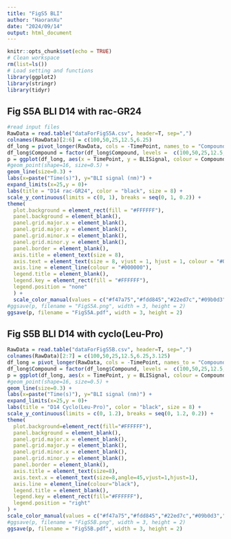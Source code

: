 ---
title: "FigS5 BLI"
author: "HaoranXu"
date: "2024/09/14"
output: html_document
---

```{r setup, include=FALSE}
knitr::opts_chunk$set(echo = TRUE)
# Clean workspace
rm(list=ls()) 
# Load setting and functions
library(ggplot2)
library(stringr)
library(tidyr)

```

## Fig S5A BLI D14 with rac-GR24

```{r}
#read input files
RawData = read.table("dataForFigS5A.csv", header=T, sep=",")
colnames(RawData)[2:6] = c(100,50,25,12.5,6.25)
df_long = pivot_longer(RawData, cols = -TimePoint, names_to = "Compound", values_to = "BLISignal")
df_long$Compound = factor(df_long$Compound, levels =  c(100,50,25,12.5,6.25))
p = ggplot(df_long, aes(x = TimePoint, y = BLISignal, colour = Compound, shape = Compound)) +
#geom_point(shape=16, size=0.5) +
geom_line(size=0.3) +
labs(x=paste("Time(s)"), y="BLI signal (nm)") +
expand_limits(x=25,y = 0)+
labs(title = "D14 rac-GR24", color = "black", size = 8) +
scale_y_continuous(limits = c(0, 1), breaks = seq(0, 1, 0.2)) +
theme(
  plot.background = element_rect(fill = "#FFFFFF"), 
  panel.background = element_blank(), 
  panel.grid.major.x = element_blank(),
  panel.grid.major.y = element_blank(), 
  panel.grid.minor.x = element_blank(), 
  panel.grid.minor.y = element_blank(),
  panel.border = element_blank(), 
  axis.title = element_text(size = 8),  
  axis.text = element_text(size = 8, vjust = 1, hjust = 1, colour = "#000000"), 
  axis.line = element_line(colour = "#000000"),
  legend.title = element_blank(),
  legend.key = element_rect(fill = "#FFFFFF"),
  legend.position = "none"
  ) +
  scale_color_manual(values = c("#f47a75","#fdd845","#22ed7c","#09b0d3","#1d27c9","#765005"))
#ggsave(p, filename = "FigS5A.png", width = 3, height = 2)
ggsave(p, filename = "FigS5A.pdf", width = 3, height = 2)
```

## Fig S5B BLI D14 with cyclo(Leu-Pro)

```{r}
RawData = read.table("dataForFigS5B.csv", header=T, sep=",")
colnames(RawData)[2:7] = c(100,50,25,12.5,6.25,3.125)
df_long = pivot_longer(RawData, cols = -TimePoint, names_to = "Compound", values_to = "BLISignal")
df_long$Compound = factor(df_long$Compound, levels =  c(100,50,25,12.5,6.25,3.125))
p = ggplot(df_long, aes(x = TimePoint, y = BLISignal, colour = Compound, shape = Compound)) +
#geom_point(shape=16, size=0.5) +
geom_line(size=0.3) +
labs(x=paste("Time(s)"), y="BLI signal (nm)") +
expand_limits(x=25,y = 0)+
labs(title = "D14 Cyclo(Leu-Pro)", color = "black", size = 8) +
scale_y_continuous(limits = c(0, 1.2), breaks = seq(0, 1.2, 0.2)) +
theme(
  plot.background=element_rect(fill="#FFFFFF"), 
  panel.background = element_blank(), 
  panel.grid.major.x = element_blank(),
  panel.grid.major.y = element_blank(), 
  panel.grid.minor.x = element_blank(), 
  panel.grid.minor.y = element_blank(),
  panel.border = element_blank(), 
  axis.title = element_text(size=8),  
  axis.text.x = element_text(size=8,angle=45,vjust=1,hjust=1), 
  axis.line = element_line(colour="black"),
  legend.title = element_blank(),
  legend.key = element_rect(fill="#FFFFFF"),
  legend.position = "right"
) +
scale_color_manual(values = c("#f47a75","#fdd845","#22ed7c","#09b0d3","#1d27c9","#765005"))
#ggsave(p, filename = "FigS5B.png", width = 3, height = 2)
ggsave(p, filename = "FigS5B.pdf", width = 3, height = 2)

```
